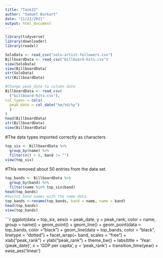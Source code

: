 ```yaml
---
title: "Task22"
author: "Samuel Burkart"
date: "11/22/2021"
output: html_document
---
```


```r
library(tidyverse)
library(downloader)
library(readxl)
```

```r
SoloData <- read_csv("solo-artist-followers.csv")
BillboardData <- read_csv("billboard-hits.csv")
view(SoloData)
view(BillboardData)
str(SoloData)
str(BillboardData)

#Change peak_date to column date
BillboardData <- read_csv(
  ("billboard-hits.csv"),
col_types = cols(
  peak_date = col_date("%m/%d/%y")
  )
)
head(BillboardData)
str(BillboardData)
view(BillboardData)
```
#The data types imported correctly as characters.

```r
top_six <- BillboardData %>%
  group_by(name) %>%
  filter(n() > 6, band != "")
view(top_six)
```
#This removed about 50 entries from the data set.

```r
top_bands <- BillboardData %>%
  group_by(band) %>%
  filter(name %in% top_six$band)
head(top_bands)
#Switch band names with the name data.
top_bands <-rename(top_bands, band = name, name = band)
head(top_bands)
view(top_bands)
```


```r
ggplot(data = top_six, aes(x = peak_date, y = peak_rank, color = name, group = name)) +
  geom_point() +
  geom_line() +
  geom_point(data = top_bands, color ="black") +
  geom_line(data = top_bands, color = "black", linetype = "dotted") +
  facet_wrap(~ band, scales = "free") +
  xlab("peak_rank") + ylab("peak_rank") +
  theme_bw() +
  labs(title = 'Year: {peak_date}', x = 'GDP per capita', y = 'peak_rank') +
  transition_time(year) +
  ease_aes('linear') 
